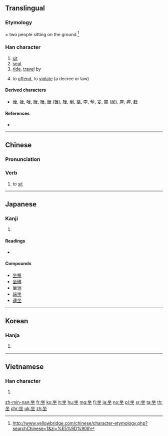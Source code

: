 {{also|座}}
==Translingual==
{{stroke order}}

===Etymology===
{{Han compound|从|t1=two people|土|t2=ground|ls=ic}} = two people sitting on the ground.<ref>http://www.yellowbridge.com/chinese/character-etymology.php?searchChinese=1&zi=%E5%9D%90#</ref>

===Han character===
{{Han char|rn=32|rad=土|as=04|sn=7|four=88104|canj=OOG|ids=⿻土⿰人人}}

# [[sit]]
# [[seat]]
# [[ride]], [[travel]] by
# {{label|mul|archaic}} to [[offend]], to [[violate]] (a decree or law)

====Derived characters====
* [[侳]], [[挫]], [[唑]], [[脞]], [[睉]], [[銼]] ([[锉]]), [[矬]], [[剉]], [[莝]], [[桽]], [[髽]], [[夎]], [[䦟]] ([[䦷]]), [[座]], [[痤]], [[趖]]

====References====
<references/>
* {{Han ref|kx=0225.150|dkj=04931|dj=0460.060|hdz=10423.120|uh=5750}}

----

==Chinese==
{{zh-forms}}

===Pronunciation===
{{zh-pron
|m=zuò
|c=co5,zo6
|mn=chē/chō
|mc=y
|oc=y
|ma=zh-zuò.ogg
|cat=v,n
}}

===Verb===
{{zh-verb}}

# to [[sit]]

----

==Japanese==

===Kanji===
{{ja-kanji|grade=|rs=土04}}

# {{defn|lang=ja|sort=土04}}

====Readings====
* {{ja-readings|goon=[[ざ]] (za)|kanon=[[さ]] (sa)|kun=[[すわる]] (suwaru), [[そぞろに]] (sozoroni), [[おわす]] (owasu)}}

====Compounds====
* [[坐視]]
* [[坐礁]]
* [[坐洲]]
* [[端坐]]
* [[連坐]]

----

==Korean==

===Hanja===
{{ko-hanja|hangeul=좌|rv=jwa|mr=chwa}}

# {{defn|lang=ko|sort=土04}}

----

==Vietnamese==

===Han character===
{{vi-hantu|[[tọa]], [[ngồi]], [[toà]], [[toạ]]|rs=土04}}

# {{defn|lang=vi}}

[[zh-min-nan:坐]]
[[fr:坐]]
[[ko:坐]]
[[lt:坐]]
[[hu:坐]]
[[mg:坐]]
[[fj:坐]]
[[ja:坐]]
[[no:坐]]
[[pl:坐]]
[[sr:坐]]
[[ta:坐]]
[[th:坐]]
[[chr:坐]]
[[uk:坐]]
[[zh:坐]]